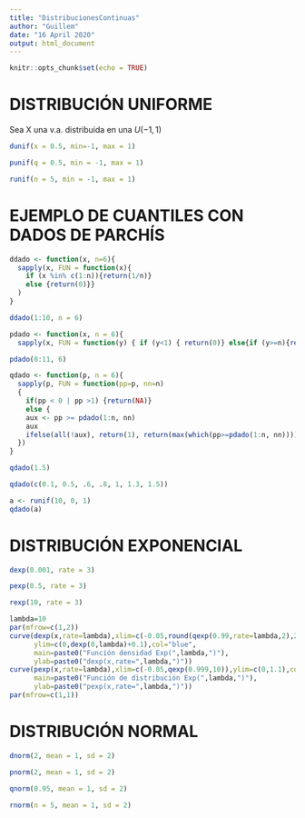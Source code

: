 ```yaml
---
title: "DistribucionesContinuas"
author: "Guillem"
date: "16 April 2020"
output: html_document
---
```


```r
knitr::opts_chunk$set(echo = TRUE)
```

# DISTRIBUCIÓN UNIFORME

Sea X una v.a. distribuida en una $U(-1, 1)$

```r
dunif(x = 0.5, min=-1, max = 1)

punif(q = 0.5, min = -1, max = 1)

runif(n = 5, min = -1, max = 1)
```

# EJEMPLO DE CUANTILES CON DADOS DE PARCHÍS

```r
ddado <- function(x, n=6){
  sapply(x, FUN = function(x){
    if (x %in% c(1:n)){return(1/n)}
    else {return(0)}}
  )
}

ddado(1:10, n = 6)

pdado <- function(x, n = 6){
  sapply(x, FUN = function(y) { if (y<1) { return(0)} else{if (y>=n){return(1)}else{return(sum(ddado(c(1:(floor(y))), n = n)))}}})}

pdado(0:11, 6)

qdado <- function(p, n = 6){
  sapply(p, FUN = function(pp=p, nn=n)
  {
    if(pp < 0 | pp >1) {return(NA)} 
    else {
    aux <- pp >= pdado(1:n, nn)
    aux
    ifelse(all(!aux), return(1), return(max(which(pp>=pdado(1:n, nn)))))}
  })
}

qdado(1.5)

qdado(c(0.1, 0.5, .6, .8, 1, 1.3, 1.5))
```

```r
a <- runif(10, 0, 1)
qdado(a)
```

# DISTRIBUCIÓN EXPONENCIAL

```r
dexp(0.001, rate = 3)

pexp(0.5, rate = 3)

rexp(10, rate = 3)
```

```r
lambda=10
par(mfrow=c(1,2))
curve(dexp(x,rate=lambda),xlim=c(-0.05,round(qexp(0.99,rate=lambda,2),2)+0.25),
      ylim=c(0,dexp(0,lambda)+0.1),col="blue",
      main=paste0("Función densidad Exp(",lambda,")"),
      ylab=paste0("dexp(x,rate=",lambda,")"))
curve(pexp(x,rate=lambda),xlim=c(-0.05,qexp(0.999,10)),ylim=c(0,1.1),col="blue",
      main=paste0("Función de distribución Exp(",lambda,")"),
      ylab=paste0("pexp(x,rate=",lambda,")"))
par(mfrow=c(1,1))
```

# DISTRIBUCIÓN NORMAL

```r
dnorm(2, mean = 1, sd = 2)

pnorm(2, mean = 1, sd = 2)

qnorm(0.95, mean = 1, sd = 2)

rnorm(n = 5, mean = 1, sd = 2)
```